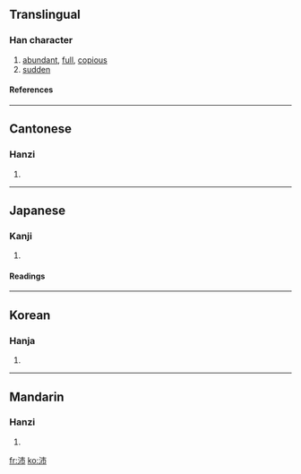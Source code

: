 ==Translingual==
===Han character===
{{Han char|rn=85|rad=水|as=04|sn=7|four=3512<sub>7</sub>|canj=水十月 (EJB), 水卜中月 (EYLB)}}
# [[abundant]], [[full]], [[copious]]
# [[sudden]]
====References====
{{Han ref|kx=0612.030|dkj=17216|dj=1005.060|hdz=31559.030|uh=6C9B|ud=27803|bh=A84B|bd=43083}}

----
==Cantonese==
===Hanzi===
{{yue-hanzi|jyut=|y=pui3}}
# {{defn|Cantonese}}

----
==Japanese==
===Kanji===
{{ja-kanji|grade=|rs=水04}}
# {{defn|Japanese}} 
====Readings====
{{ja-readings|on=[[はい]] (hai)|kun=[[さわ]] (sawa), [[さかん]] (sakan)}}

----
==Korean==
===Hanja===
{{ko-hanja|hangeul=패|eumhun=|rv=pae|mr=p'ae|y=phya}}
# {{defn|Korean}}

----
==Mandarin==
===Hanzi===
{{cmn-hanzi|pin=[[pèi]] (pei4)|wg=p'ei<sup>4</sup>}}
# {{defn|Mandarin}}

[[fr:沛]]
[[ko:沛]]